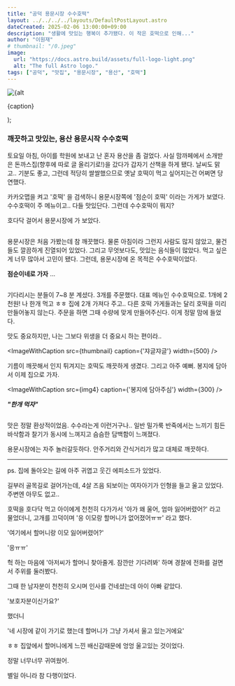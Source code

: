 ```yaml
---
title: "공덕 용문시장 수수호떡"
layout: ../../../../layouts/DefaultPostLayout.astro
dateCreated: 2025-02-06 13:00:00+09:00
description: "생활에 맛있는 행복이 추가됐다. 이 작은 호떡으로 인해..."
author: "이원재"
# thumbnail: "/0.jpeg"
image:
  url: "https://docs.astro.build/assets/full-logo-light.png"
  alt: "The full Astro logo."
tags: ["공덕", "맛집", "용문시장", "용산", "호떡"]
---
```






  <div class="post-image-container">
  <div>
    <Image class="post-image"  alt={alt || caption} src={src} width={width || "300"} />
    <p class="image-caption">{caption}</p>
    </div>
  </div>
);

### 깨끗하고 맛있는, 용산 용문시작 수수호떡

토요일 아침, 아이를 학원에 보내고 난 혼자 용산을 좀 걸었다. 사실 맘까페에서 소개받은 돈까스집(향후에 따로 글 올리기로!)을 갔다가 갑자기 산책을 하게 됐다. 날씨도 맑고.. 기분도 좋고, 그런데 적당히 쌀쌀했으므로 옛날 호떡이 먹고 싶어지는건 어쩌면 당연했다.

카카오맵을 켜고 '호떡' 을 검색하니 용문시장쪽에 '점순이 호떡' 이라는 가게가 보였다. 수수호떡이 주 메뉴이고.. 다들 맛있단다. 그런데 수수호떡이 뭐지?

호다닥 걸어서 용문시장에 가 보았다.

<div style="display:flex; width: 100%; justify-content: center">
<ImageWithCaption  src={img1} caption={'용문시장가는길'} />
<ImageWithCaption  src={img2} caption={'용문시장내부'} />
</div>

용문시장은 처음 가봤는데 참 깨끗했다. 물론 아침이라 그런지 사람도 많지 않았고, 물건들도 깔끔하게 진열되어 있었다. 그리고 무엇보다도, 맛있는 음식들이 많았다. 먹고 싶은게 너무 많아서 고민이 됐다. 그런데, 용문시장에 온 목적은 수수호떡이었다.


<b>점순이네로 가자</b>
...
<br/>
<div style="display:flex; width: 100%; justify-content: center">
<ImageWithCaption  src={img7} caption={'점순이 호떡 간판'} />
<ImageWithCaption  src={img3} caption={'점순이 호떡'} />
</div>


기다리시는 분들이 7~8 분 계셨다. 3개를 주문했다. 대표 메뉴인 수수호떡으로. 1개에 2천원! 나 한개 먹고 ㅎㅎ 집에 2개 가져다 주고..
다른 호떡 가게들과는 달리 호떡을 미리 만들어놓지 않는다. 주문을 하면 그때 수량에 맞게 만들어주신다. 이게 정말 맘에 들었다. 

맛도 중요하지만, 나는 그보다 위생을 더 중요시 하는 편이라..


<ImageWithCaption  src={thumbnail} caption={'쟈글쟈글'} width={500} />

기름이 깨끗해서 인지 튀겨지는 호떡도 깨끗하게 생겼다. 그리고 아주 예뻐. 봉지에 담아서 이제 집으로 가자. 


<ImageWithCaption  src={img4} caption={'봉지에 담아주심'} width={300} />


<b><i>"한개 먹자"</i></b>

<div style="display:flex; width: 100%; justify-content: center">
<ImageWithCaption  src={img5} caption={'호떡'} />
<ImageWithCaption  src={img6} caption={'압도적'} />
</div>


맛은 정말 환상적이었음. 수수라는게 이런거구나.. 일반 밀가룩 반죽에서는 느끼기 힘든 바삭함과 찰기가 동시에 느껴지고 슴슴한 담백함이 느껴졌다.

용문시장에는 자주 놀러갈듯하다. 안주거리와 간식거리가 많고 대체로 깨끗하다. 


-------------------------------------------------------

ps. 
집에 돌아오는 길에 아주 귀엽고 웃긴 에피소드가 있었다. 


길부러 골목길로 걸어가는데, 4살 즈음 되보이는 여자아기가 인형을 들고 울고 있었다. 주변엔 아무도 없고.. 

호떡을 호다닥 먹고 아이에게 천천히 다가가서 '아가 왜 울어, 엄마 잃어버렸어?' 라고 물었더니, 고개를 끄덕이며 '응 이모랑 할머니가 없어졌어ㅠㅠ' 라고 했다.

'여기에서 할머니랑  이모 잃어버렸어?'

'응ㅠㅠ'

헉 하는 마음에 '아저씨가 할머니 찾아줄게. 잠깐만 기다려봐' 하며 경찰에 전화를 걸면서 주위를 둘러봤다. 

그때 한 남자분이 천천히 오시며 인사를 건네셨는데 아이 아빠 같았다. 

'보호자분이신가요?'

했더니 

'네 시장에 같이 가기로 했는데 할머니가 그냥 가셔서 울고 있는거에요'

ㅎㅎ 집앞에서 할머니에게 느낀 배신감때문에 엉엉 울고있는 것이었다.

정말 너무너무 귀여웠어.

별일 아니라 참 다행이었다. 











